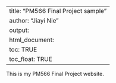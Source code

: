
---
title: "PM566 Final Project sample"
author: "Jiayi Nie"
output: 
    html_document:
        toc: TRUE
        toc_float: TRUE
---

This is my PM566 Final Project website.